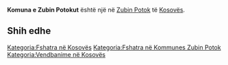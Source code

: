 {{Fshat në 
 | Emri                = Komuna e Zubin Potokut
 | EmriAlt                = 
 | NAME_SHORT_FORM=      Zubin Potok
 | NAME_GENERIC=      Komuna
 | NAME_SORT_NAME_RO=      KOMUNAEZUBINPOTOKUT
 | FULL_NAME_RO = Komuna e Zubin Potokut
 | FULL_NAME_ND_RO=Komuna e Zubin Potokut
 | SORT_NAME_RG=ZUBINPOTOKUT KOMUNAE
 | FULL_NAME_RG=Zubin Potokut, Komuna e
 | FULL_NAME_ND_RG=Zubin Potokut, Komuna e
 | SRP_NAME_SHORT_FORM=      
 | SRP_NAME_GENERIC=      
 | SRP_NAME_SORT_NAME_RO=      
 | SRP_FULL_NAME_RO = 
 | SRP_FULL_NAME_ND_RO=
 | SRP_SORT_NAME_RG=
 | SRP_FULL_NAME_RG=
 | SRP_FULL_NAME_ND_RG=
 | Emri (Rasa dhanore) = 
 | Figura              = 
 | Shteti              = Kosovo
 | Komuna              = Zubin Potok
 | Kodi postar         = 
 | Sipërfaqja          = 

 | Popullsia           = 

 | Regj. i popullsisë  = 
 | Dend. e popullsisë  = 
 | Faqja zyrtare       = 
 <!--- Koordinatat ----> 
 | Gjerësia            = 42.916667
 | Gjatësia            = 20.633333
 | Lartësia            = 
}}
'''Komuna e Zubin Potokut''' është një [[]] në [[Zubin Potok]] të [[Kosovës]].

<!-- == Gjeografia == -->
<!-- == Historia == -->
<!-- == Demografia == -->
== Shih edhe ==
{{Komuna Zubin Potok}}
{{Kosovo-Administrata-Cung}}

[[Kategoria:Fshatra në Kosovës]]
[[Kategoria:Fshatra në Kommunes Zubin Potok]]
[[Kategoria:Vendbanime në Kosovës]]